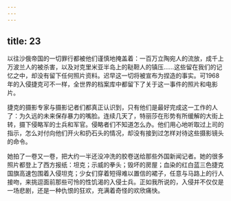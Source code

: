 ```yaml
---
---
---
```

title: 23
---



以往沙俄帝国的一切罪行都被他们谨慎地掩盖着：一百万立陶宛人的流放，成千上万波兰人的被杀害，以及对克里米亚半岛上的鞑靼人的镇压……这些留在我们的记忆之中，却没有留下任何照片资料。迟早这一切将被宣布为捏造的事实。可1968年的入侵捷克可不一样，全世界的档案库中都留下了关于这一事件的照片和电影片。

捷克的摄影专家与摄影记者们都真正认识到，只有他们是最好完成这一工作的人了：为久远的未来保存暴力的嘴脸。连续几天了，特丽莎在形势有所缓解的大街上转，摄下侵略军的士兵和军官。侵略者们不知道怎么办。他们用心地听取过上司的指示，怎么对付向他们开火和扔石头的情况，却没有接到过怎样对待这些摄影镜头的命令。

她拍了一卷又一卷，把大约一半还没冲洗的胶卷送给那些外国新闻记者。她的很多照片都登上了西方报纸：坦克；示威的拳头；毁坏的房屋；血染的红白蓝三色捷克国旗高速包围着入侵坦克；少女们穿着短得难以置信的裙子，任意与马路上的行人接吻，来挑逗面前那些可怜的性饥渴的入侵士兵。正如我所说的，入侵并不仅仅是一场悲剧，还是一种仇恨的狂欢，充满着奇怪的欢欣痛快。